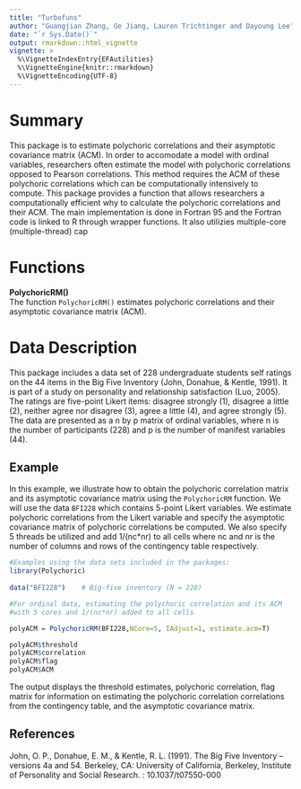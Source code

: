```yaml
---
title: "Turbofuns"
author: "Guangjian Zhang, Ge Jiang, Lauren Trichtinger and Dayoung Lee"
date: "`r Sys.Date()`"
output: rmarkdown::html_vignette
vignette: >
  %\VignetteIndexEntry{EFAutilities}
  %\VignetteEngine{knitr::rmarkdown}
  %\VignetteEncoding{UTF-8}
---
```

# Summary 
This package is to estimate polychoric correlations and their asymptotic covariance matrix (ACM). In order to accomodate a model with ordinal variables, researchers often estimate the model with polychoric correlations opposed to Pearson correlations. This method requires the ACM of these polychoric correlations which can be computationally intensively to compute. This package provides a function that allows researchers a computationally efficient why  to calculate the polychoric correlations and their ACM. The main implementation is done in Fortran 95 and the Fortran code is linked to R through wrapper functions. It also utilizies multiple-core (multiple-thread) cap

# Functions

**PolychoricRM()**  
The function `PolychoricRM()` estimates polychoric correlations and their asymptotic covariance matrix (ACM). 



# Data Description

This package includes a data set of 228 undergraduate students self ratings on the 44 items in the Big Five Inventory (John, Donahue, & Kentle, 1991). It is part of a study on personality and relationship satisfaction (Luo, 2005). The ratings are five-point Likert items: disagree strongly (1), disagree a little (2), neither agree nor disagree (3), agree a little (4), and agree strongly (5). The data are presented as a n by p matrix of ordinal variables, where n is the number of participants (228) and p is the number of manifest variables (44).



## Example 
In this example, we illustrate how to obtain the polychoric correlation matrix and its asymptotic covariance matrix using the `PolychoricRM` function.  We will use the data `BFI228` which contains 5-point Likert variables. We estimate polychoric correlations from the Likert variable and specify the asymptotic covariance matrix of polychoric correlations be computed. We also specify 5 threads be utilized and add 1/(nc*nr) to all cells where nc and nr is the number of columns and rows of the contingency table respectively.
```r
#Examples using the data sets included in the packages:
library(Polychoric)
  
data("BFI228")    # Big-five inventory (N = 228)

#For ordinal data, estimating the polychoric correlation and its ACM 
#with 5 cores and 1/(nc*nr) added to all cells

polyACM = PolychoricRM(BFI228,NCore=5, IAdjust=1, estimate.acm=T)

polyACM$threshold
polyACM$correlation
polyACM$flag
polyACM$ACM

```
The output displays the threshold estimates, polychoric correlation, flag matrix for information on estimating the polychoric correlation correlations from the contingency table, and the asymptotic covariance matrix.

## References

John, O. P., Donahue, E. M., & Kentle, R. L. (1991). The Big Five Inventory – versions 4a and 54. Berkeley, CA: University of California, Berkeley, Institute of Personality and Social Research. \doi: 10.1037/t07550-000  
